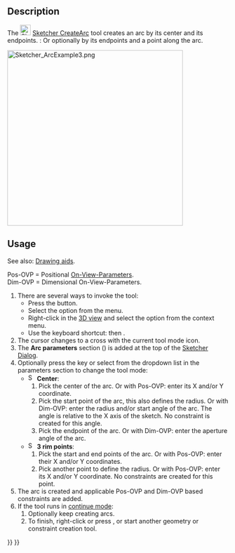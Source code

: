 <languages/>
<translate>

<!--T:9-->
{{Docnav
|[[Sketcher_CreateLine|Line]]
|[[Sketcher_Create3PointArc|Arc by 3 points]]
|[[Sketcher_Workbench|Sketcher]]
|IconL=Sketcher_CreateLine.svg
|IconR=Sketcher_Create3PointArc.svg
|IconC=Workbench_Sketcher.svg
}}

<!--T:1-->
{{GuiCommand
|Name=Sketcher CreateArc
|MenuLocation=Sketch → Sketcher geometries → Create arc by center
|Workbenches=[[Sketcher_Workbench|Sketcher]]
|Shortcut={{KEY|G}} {{KEY|A}}
|SeeAlso=[[Sketcher_CreateCircle|Sketcher CreateCircle]]
}}

==Description== <!--T:2-->

<!--T:3-->
The [[Image:Sketcher_CreateArc.svg|24px]] [[Sketcher_CreateArc|Sketcher CreateArc]] tool creates an arc by its center and its endpoints. {{Version|1.0}}: Or optionally by its endpoints and a point along the arc.

</translate>
[[Image:Sketcher_ArcExample3.png|400px]]
<translate>
<!--T:13-->
{{Caption|Arc created in Center mode with automatically applied constraints defined by entering all On-View-Parameters}}

==Usage== <!--T:6-->

<!--T:14-->
See also: [[Sketcher_Workbench#Drawing_aids|Drawing aids]].

<!--T:15-->
Pos-OVP = Positional [[Sketcher_Preferences#General|On-View-Parameters]]. {{Version|1.0}}<br>
Dim-OVP = Dimensional On-View-Parameters. {{Version|1.0}}

<!--T:7-->
# There are several ways to invoke the tool:
#* Press the {{Button|[[Image:Sketcher_CreateArc.svg|16px]] [[Sketcher_CreateArc|Center and endpoints]]}} button.
#* Select the {{MenuCommand|Sketcher → Sketcher geometries → [[Image:Sketcher_CreateArc.svg|16px]] Create arc by center}} option from the menu.
#* Right-click in the [[3D_view|3D view]] and select the {{MenuCommand|[[Image:Sketcher_CreateArc.svg|16px]] Create arc by center}} option from the context menu.
#* Use the keyboard shortcut: {{KEY|G}} then {{KEY|A}}.
# The cursor changes to a cross with the current tool mode icon.
# The '''Arc parameters''' section ({{Version|1.0}}) is added at the top of the [[Sketcher_Dialog|Sketcher Dialog]].
# Optionally press the {{KEY|M}} key or select from the dropdown list in the parameters section to change the tool mode:
#* [[Image:Sketcher_CreateArc.svg|16px]] '''Center''':
#*# Pick the center of the arc. Or with Pos-OVP: enter its X and/or Y coordinate.
#*# Pick the start point of the arc, this also defines the radius. Or with Dim-OVP: enter the radius and/or start angle of the arc. The angle is relative to the X axis of the sketch. No constraint is created for this angle.
#*# Pick the endpoint of the arc. Or with Dim-OVP: enter the aperture angle of the arc.
#* [[Image:Sketcher_Create3PointArc.svg|16px]] '''3 rim points''': {{Version|1.0}}
#*# Pick the start and end points of the arc. Or with Pos-OVP: enter their X and/or Y coordinates.
#*# Pick another point to define the radius. Or with Pos-OVP: enter its X and/or Y coordinate. No constraints are created for this point.
# The arc is created and applicable Pos-OVP and Dim-OVP based constraints are added.
# If the tool runs in [[Sketcher_Workbench#Continue_modes|continue mode]]:
## Optionally keep creating arcs.
## To finish, right-click or press {{KEY|Esc}}, or start another geometry or constraint creation tool.


<!--T:10-->
{{Docnav
|[[Sketcher_CreateLine|Line]]
|[[Sketcher_Create3PointArc|Arc by 3 points]]
|[[Sketcher_Workbench|Sketcher]]
|IconL=Sketcher_CreateLine.svg
|IconR=Sketcher_Create3PointArc.svg
|IconC=Workbench_Sketcher.svg
}}

</translate>
{{Sketcher_Tools_navi{{#translation:}}}}
{{Userdocnavi{{#translation:}}}}